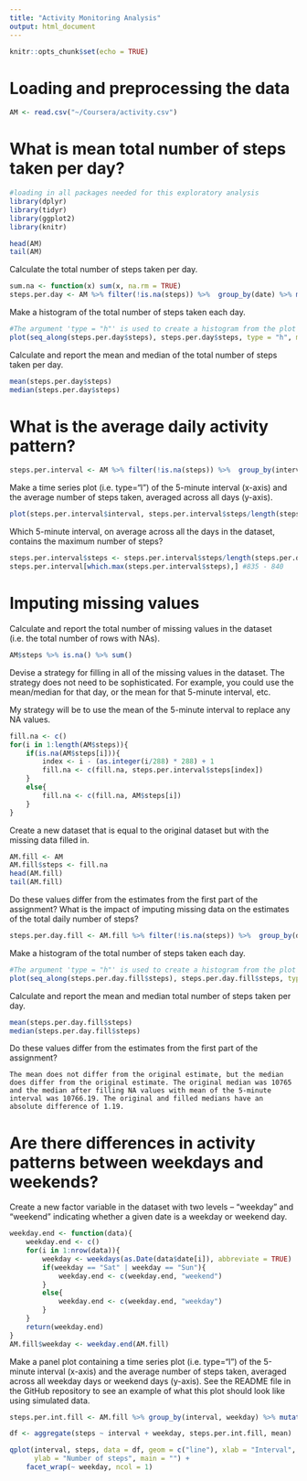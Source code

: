 ```yaml
---
title: "Activity Monitoring Analysis"
output: html_document
---
```


```r
knitr::opts_chunk$set(echo = TRUE)
```

Loading and preprocessing the data
===
```r
AM <- read.csv("~/Coursera/activity.csv")
```

What is mean total number of steps taken per day?
===

```r
#loading in all packages needed for this exploratory analysis
library(dplyr)
library(tidyr)
library(ggplot2)
library(knitr)
```

```r
head(AM)
tail(AM)
```

Calculate the total number of steps taken per day.
```r
sum.na <- function(x) sum(x, na.rm = TRUE)
steps.per.day <- AM %>% filter(!is.na(steps)) %>%  group_by(date) %>% mutate_at(., "steps", sum.na) %>% select("steps", "date") %>% distinct()
```

Make a histogram of the total number of steps taken each day.
```r
#The argument 'type = "h"' is used to create a histogram from the plot function.
plot(seq_along(steps.per.day$steps), steps.per.day$steps, type = "h", main = "Number of steps per day", xlab = "Day", ylab = "Number of steps")
```

Calculate and report the mean and median of the total number of steps taken per day.
```r
mean(steps.per.day$steps)
median(steps.per.day$steps)
```

What is the average daily activity pattern?
===

```r
steps.per.interval <- AM %>% filter(!is.na(steps)) %>%  group_by(interval) %>% mutate_at(., "steps", sum.na) %>% select("steps", "interval") %>% distinct()
```

Make a time series plot (i.e. type="l") of the 5-minute interval (x-axis) and the average number of steps taken, averaged across all days (y-axis).
```r
plot(steps.per.interval$interval, steps.per.interval$steps/length(steps.per.day$date), type = "l", main = "Average steps per 5-minute interval", xlab = "5-minute time intervals", ylab = "Average steps")
```

Which 5-minute interval, on average across all the days in the dataset, contains the maximum number of steps?
```r
steps.per.interval$steps <- steps.per.interval$steps/length(steps.per.day$steps)
steps.per.interval[which.max(steps.per.interval$steps),] #835 - 840
```

Imputing missing values
===

Calculate and report the total number of missing values in the dataset (i.e. the total number of rows with NAs).
```r
AM$steps %>% is.na() %>% sum()
```

Devise a strategy for filling in all of the missing values in the dataset. The strategy does not need to be sophisticated. For example, you could use the mean/median for that day, or the mean for that 5-minute interval, etc.

My strategy will be to use the mean of the 5-minute interval to replace any NA values.
```r
fill.na <- c()
for(i in 1:length(AM$steps)){
    if(is.na(AM$steps[i])){
        index <- i - (as.integer(i/288) * 288) + 1
        fill.na <- c(fill.na, steps.per.interval$steps[index])
    }
    else{
        fill.na <- c(fill.na, AM$steps[i])
    }
}
```

Create a new dataset that is equal to the original dataset but with the missing data filled in.
```r
AM.fill <- AM
AM.fill$steps <- fill.na
head(AM.fill)
tail(AM.fill)
```

Do these values differ from the estimates from the first part of the assignment? What is the impact of imputing missing data on the estimates of the total daily number of steps?
```r
steps.per.day.fill <- AM.fill %>% filter(!is.na(steps)) %>%  group_by(date) %>% mutate_at(., "steps", sum.na) %>% select("steps", "date") %>% distinct()
```

Make a histogram of the total number of steps taken each day.
```r
#The argument 'type = "h"' is used to create a histogram from the plot function.
plot(seq_along(steps.per.day.fill$steps), steps.per.day.fill$steps, type = "h", main = "Number of steps per day (filled data)", xlab = "Day", ylab = "Number of steps")
```

Calculate and report the mean and median total number of steps taken per day.
```r
mean(steps.per.day.fill$steps)
median(steps.per.day.fill$steps)
```

Do these values differ from the estimates from the first part of the assignment?
    
    The mean does not differ from the original estimate, but the median does differ from the original estimate. The original median was 10765 and the median after filling NA values with mean of the 5-minute interval was 10766.19. The original and filled medians have an absolute difference of 1.19.
    
Are there differences in activity patterns between weekdays and weekends?
===

Create a new factor variable in the dataset with two levels – “weekday” and “weekend” indicating whether a given date is a weekday or weekend day.
```r
weekday.end <- function(data){
    weekday.end <- c()
    for(i in 1:nrow(data)){
        weekday <- weekdays(as.Date(data$date[i]), abbreviate = TRUE)
        if(weekday == "Sat" | weekday == "Sun"){
            weekday.end <- c(weekday.end, "weekend")
        }
        else{
            weekday.end <- c(weekday.end, "weekday")
        }
    }
    return(weekday.end)
}
AM.fill$weekday <- weekday.end(AM.fill)
```

Make a panel plot containing a time series plot (i.e. type="l") of the 5-minute interval (x-axis) and the average number of steps taken, averaged across all weekday days or weekend days (y-axis). See the README file in the GitHub repository to see an example of what this plot should look like using simulated data.
```r
steps.per.int.fill <- AM.fill %>% group_by(interval, weekday) %>% mutate_at(., "steps", sum.na) %>% select("steps", "interval", "weekday") %>% distinct()

df <- aggregate(steps ~ interval + weekday, steps.per.int.fill, mean)
```

```r
qplot(interval, steps, data = df, geom = c("line"), xlab = "Interval", 
      ylab = "Number of steps", main = "") +
    facet_wrap(~ weekday, ncol = 1)
```